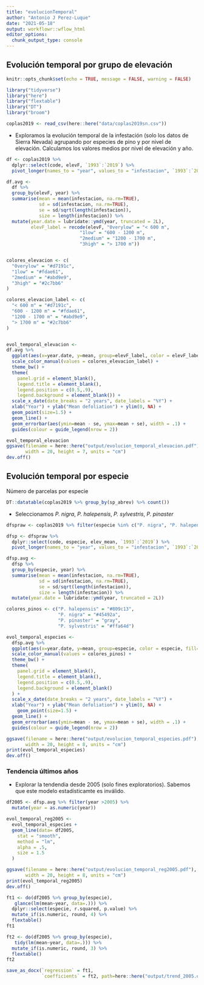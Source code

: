 ```yaml
---
title: "evolucionTemporal"
author: "Antonio J Perez-Luque"
date: "2021-05-18"
output: workflowr::wflow_html
editor_options:
  chunk_output_type: console
---
```


## Evolución temporal por grupo de elevación 

```r
knitr::opts_chunk$set(echo = TRUE, message = FALSE, warning = FALSE)
```

```r
library("tidyverse")
library("here")
library("flextable")
library("DT")
library("broom")
```


```r
coplas2019 <- read_csv(here::here("data/coplas2019sn.csv"))
```


- Exploramos la evolución temporal de la infestación (solo los datos de Sierra Nevada) agrupando por especies de pino y por nivel de elevación. Calculamos los valores medios por nivel de elevación y año. 


```r
df <- coplas2019 %>% 
  dplyr::select(code, elevF, `1993`:`2019`) %>% 
  pivot_longer(names_to = "year", values_to = "infestacion", `1993`:`2019`) 

df.avg <- 
  df %>% 
  group_by(elevF, year) %>% 
  summarise(mean = mean(infestacion, na.rm=TRUE),
            sd = sd(infestacion, na.rm=TRUE),
            se = sd/sqrt(length(infestacion)), 
            size = length(infestacion)) %>% 
  mutate(year.date = lubridate::ymd(year, truncated = 2L),
         elevF_label = recode(elevF, "0verylow" = "< 600 m",
                           "1low" = "600 - 1200 m",
                           "2medium" = "1200 - 1700 m",
                           "3high" = "> 1700 m"))


colores_elevacion <- c(
  "0verylow" = "#d7191c",
  "1low" = "#fdae61",
  "2medium" = "#abd9e9",
  "3high" = "#2c7bb6"
)

colores_elevacion_label <- c(
  "< 600 m" = "#d7191c",
  "600 - 1200 m" = "#fdae61",
  "1200 - 1700 m" = "#abd9e9",
  "> 1700 m" = "#2c7bb6"
)


evol_temporal_elevacion <- 
df.avg %>% 
  ggplot(aes(x=year.date, y=mean, group=elevF_label, color = elevF_label, fill=elevF_label)) +
  scale_color_manual(values = colores_elevacion_label) + 
  theme_bw() +
  theme(
    panel.grid = element_blank(),
    legend.title = element_blank(), 
    legend.position = c(0.5,.9), 
    legend.background = element_blank()) + 
  scale_x_date(date_breaks = "2 years", date_labels = "%Y") +
  xlab("Year") + ylab("Mean defoliation") + ylim(0, NA) +
  geom_point(size=1.5) + 
  geom_line() +
  geom_errorbar(aes(ymin=mean - se, ymax=mean + se), width = .1) +
  guides(colour = guide_legend(nrow = 2))
```

```r
evol_temporal_elevacion
ggsave(filename = here::here("output/evolucion_temporal_elevacion.pdf"), 
       width = 20, height = 7, units = "cm")
dev.off()
```


## Evolución temporal por especie
Número de parcelas por especie 
```r
DT::datatable(coplas2019 %>% group_by(sp_abrev) %>% count()) 
```

- Seleccionamos *P. nigra*, *P. halepensis*, *P. sylvestris*, *P. pinaster*

```r
dfspraw <- coplas2019 %>% filter(especie %in% c("P. nigra", "P. halepensis", "P. sylvestris","P. pinaster")) 

dfsp <- dfspraw %>% 
  dplyr::select(code, especie, elev_mean, `1993`:`2019`) %>% 
  pivot_longer(names_to = "year", values_to = "infestacion", `1993`:`2019`) 

dfsp.avg <- 
  dfsp %>% 
  group_by(especie, year) %>% 
  summarise(mean = mean(infestacion, na.rm=TRUE),
            sd = sd(infestacion, na.rm=TRUE),
            se = sd/sqrt(length(infestacion)), 
            size = length(infestacion)) %>% 
  mutate(year.date = lubridate::ymd(year, truncated = 2L)) 

colores_pinos <- c("P. halepensis" = "#809c13", 
                   "P. nigra" = "#45492a", 
                   "P. pinaster" = "gray", 
                   "P. sylvestris" = "#ffa64d")

evol_temporal_especies <- 
  dfsp.avg %>% 
  ggplot(aes(x=year.date, y=mean, group=especie, color = especie, fill=especie)) +
  scale_color_manual(values = colores_pinos) +
  theme_bw() +
  theme(
    panel.grid = element_blank(), 
    legend.title = element_blank(), 
    legend.position = c(0.5,.9), 
    legend.background = element_blank()
  ) + 
  scale_x_date(date_breaks = "2 years", date_labels = "%Y") +
  xlab("Year") + ylab("Mean defoliation") + ylim(0, NA) +
    geom_point(size=1.5) + 
  geom_line() +
  geom_errorbar(aes(ymin=mean - se, ymax=mean + se), width = .1) +
  guides(colour = guide_legend(nrow = 2))
```

```r
ggsave(filename = here::here("output/evolucion_temporal_especies.pdf"), 
       width = 20, height = 8, units = "cm")
print(evol_temporal_especies)
dev.off()
```


### Tendencia últimos años

- Explorar la tendendia desde 2005 (solo fines exploratorios). Sabemos que este modelo estadísticamte es inválido. 

```r
df2005 <- dfsp.avg %>% filter(year >2005) %>% 
  mutate(year = as.numeric(year))

evol_temporal_reg2005 <- 
  evol_temporal_especies +
  geom_line(data= df2005,
    stat = "smooth", 
    method = "lm", 
    alpha = .5, 
    size = 1.5
  ) 

ggsave(filename = here::here("output/evolucion_temporal_reg2005.pdf"), 
       width = 20, height = 8, units = "cm")
print(evol_temporal_reg2005)
dev.off()
```


```r
ft1 <- do(df2005 %>% group_by(especie), 
   glance(lm(mean~year, data=.))) %>%
  dplyr::select(especie, r.squared, p.value) %>% 
  mutate_if(is.numeric, round, 4) %>% 
  flextable() 
ft1 
```

```r
ft2 <- do(df2005 %>% group_by(especie), 
   tidy(lm(mean~year, data=.))) %>% 
  mutate_if(is.numeric, round, 3) %>% 
  flextable() 
ft2
```

```r
save_as_docx(`regression` = ft1,
             `coefficients` = ft2, path=here::here("output/trend_2005.docx"))
```


